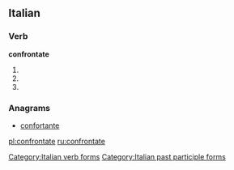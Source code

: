 ==Italian==

===Verb===
'''confrontate'''

# {{conjugation of|confrontare||2|p|pres|ind|lang=it}}
# {{conjugation of|confrontare||2|p|imp|lang=it}}
# {{feminine plural of|confrontato|lang=it}}

===Anagrams===
* [[confortante#Italian|confortante]]

[[Category:Italian verb forms]]
[[Category:Italian past participle forms]]

[[pl:confrontate]]
[[ru:confrontate]]